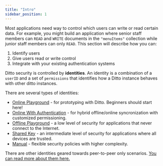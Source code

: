 ```yaml
---
title: "Intro"
sidebar_position: 1
---
```


Most applications need way to control which users can write or read certain data. For example, you might build an application where senior staff members can `READ` and `WRITE` documents in the `"menuItems"` collection while junior staff members can only `READ`. This section will describe how you can:

1. Identify users 
2. Give users read or write control 
3. Integrate with your existing authentication systems

Ditto security is controlled by __identities__. An identity is a combination of a `userID` and a set of `permissions` that identifies how a Ditto instance behaves with other ditto instances. 

There are several types of identities:

* [Online Playground](../concepts/online-playground) - for prototyping with Ditto. Beginners should start here!
* [Online With Authentication](../security/online-with-authentication) - for hybrid offline/online syncronization with customized permissioning.
* [Offline Playground](../mesh-network/offline-license) - a low level of security for applications that never connect to the Internet.
* [Shared Key](../security/shared-key) - an intermediate level of security for applications where all devices are trusted.
* [Manual](../how-it-works/certificate-security) - flexible security policies with higher complexity.

There are other identities geared towards peer-to-peer only scenarios. [You can read more about them here.](../security/identities)
